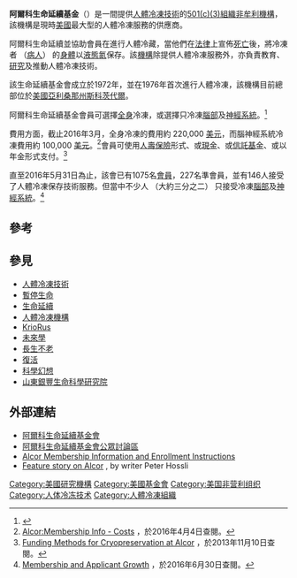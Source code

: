 {{Infobox non-profit
| name            = 阿爾科生命延續基金
| image           =
| caption         = 
| founder         = Fred & Linda Chamberlain
| type            = 501(c)(3) [[非营利组织|非营利组织]]
| tax_id          = 23-7154039
| registration_id = [[501(c)(3)|501(c)(3)]]
| founded_date    = {{Start date and age|1972}}
| location        =
| coordinates     =
| origins         = 
| key_people      =
| area_served     = 全球
| products        =
| services        = 
| focus           = 
| mission         = 
| method          = 
| revenue         = 
| endowment       = 
| num_volunteers  = 
| num_employees   = 
| num_members     = 
| subsid          = 
| owner           = 
| motto           = 
| former name     =
| homepage        = {{URL|alcor.org}}
| dissolved       = 
| footnotes       = 
}}

'''阿爾科生命延續基金'''（{{lang-en|Alcor Life Extension Foundation}}）是一間提供[[人體冷凍技術|人體冷凍技術]]的[[501(c)(3)|501(c)(3)組織]][[非牟利機構|非牟利機構]]，該機構是現時[[美國|美國]]最大型的人體冷凍服務的供應商。

阿爾科生命延續並協助會員在進行人體冷藏，當他們在[[法律|法律]]上宣佈[[死亡|死亡]]後，將冷凍者 （[[病人|病人]]） 的[[身體|身體]]以[[液態氮|液態氮]]保存。該[[機構|機構]]除提供人體冷凍服務外，亦負責教育、[[研究|研究]]及推動人體冷凍技術。

該生命延續基金會成立於1972年，並在1976年首次進行人體冷凍，該機構目前總部位於[[美國|美國]][[亞利桑那州|亞利桑那州]][[斯科茨代爾_(美國)|斯科茨代爾]]。

阿爾科生命延續基金會員可選擇[[全身|全身]]冷凍，或選擇只冷凍[[腦部|腦部]]及[[神經系統|神經系統]]。<ref>{{Cite web |url=https://www.alcor.org/library/neuropreservation-option/ |title=The Neuropreservation Option |access-date=2021-06-22 |archive-date=2021-06-28 |archive-url=https://web.archive.org/web/20210628175300/https://www.alcor.org/library/neuropreservation-option/ |dead-url=no }}</ref>

費用方面，截止2016年3月，全身冷凍的費用約 220,000 [[美元|美元]]，而腦神經系統冷凍費用約 100,000 [[美元|美元]]。<ref>[http://www.alcor.org/BecomeMember/scheduleA.html Alcor:Membership Info - Costs] {{Wayback|url=http://www.alcor.org/BecomeMember/scheduleA.html |date=20200826015503 }}，於2016年4月4日查閱。</ref>會員可使用[[人壽保險|人壽保險]]形式、或[[現金|現金]]、或[[信託|信託基金]]、或以年金形式支付。<ref>[http://www.alcor.org/BecomeMember/sdfunding.htm Funding Methods for Cryopreservation at Alcor] {{Wayback|url=http://www.alcor.org/BecomeMember/sdfunding.htm |date=20200511110528 }}，於2013年11月10日查閱。</ref>

直至2016年5月31日為止，該會已有1075名[[會員|會員]]，227名準會員，並有146人接受了人體冷凍保存技術服務。但當中不少人 （大約三分之二） 只接受冷凍[[腦部|腦部]]及[[神經系統|神經系統]]。<ref>[http://www.alcor.org/AboutAlcor/membershipstats.html Membership and Applicant Growth] {{Wayback|url=http://www.alcor.org/AboutAlcor/membershipstats.html |date=20200805193431 }}，於2016年6月30日查閱。</ref>

== 參考 ==
<references />

== 參見 ==
* [[人體冷凍技術|人體冷凍技術]]
* [[暫停生命|暫停生命]]
* [[生命延續|生命延續]]
* [[人體冷凍機構|人體冷凍機構]]
* [[KrioRus|KrioRus]]
* [[未來學|未來學]]
* [[長生不老|長生不老]]
* [[復活|復活]]
* [[科學幻想|科學幻想]]
* [[山東銀豐生命科學研究院|山東銀豐生命科學研究院]]

== 外部連結 ==
* [http://www.alcor.org/ 阿爾科生命延續基金會] {{Wayback|url=http://www.alcor.org/ |date=20191023171809 }}
* [https://web.archive.org/web/20080821162253/http://www.alcorunited.org/ 阿爾科生命延續基金會公眾討論區]
* [http://www.alcor.org/BecomeMember/index.html Alcor Membership Information and Enrollment Instructions] {{Wayback|url=http://www.alcor.org/BecomeMember/index.html |date=20200623164733 }}
* [http://www.hossli.com/articles/2006/09/16/frozen-in-time/ Feature story on Alcor] {{Wayback|url=http://www.hossli.com/articles/2006/09/16/frozen-in-time/ |date=20210122135638 }}, by writer Peter Hossli

{{人體冷凍技術}}

[[Category:美國研究機構|Category:美國研究機構]]
[[Category:美國基金會|Category:美國基金會]]
[[Category:美国非营利组织|Category:美国非营利组织]]
[[Category:人体冷冻技术|Category:人体冷冻技术]]
[[Category:人體冷凍組織|Category:人體冷凍組織]]